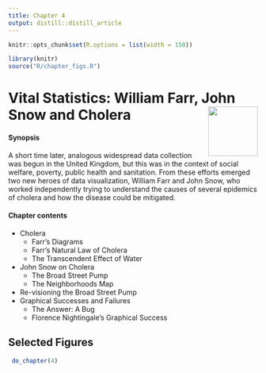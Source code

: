 ```yaml
---
title: Chapter 4
output: distill::distill_article
---
```


<script src="https://ajax.googleapis.com/ajax/libs/jquery/3.1.1/jquery.min.js"></script>

<style>
.zoomDiv {
  opacity: 0;
  position: fixed;
  top: 50%;
  left: 50%;
  z-index: 50;
  transform: translate(-50%, -50%);
  box-shadow: 10px 10px 50px #888888;
  max-height:100%;
}

.zoomImg {
  width: 100%;
}
</style>


<script type="text/javascript">
  $(document).ready(function() {
    $('body').prepend("<div class=\"zoomDiv\"><img src=\"\" class=\"zoomImg\"></div>");
    // onClick function for all plots (img's)
    $('img:not(.zoomImg)').click(function() {
      $('.zoomImg').attr('src', $(this).attr('src'));
      $('.zoomDiv').css({opacity: '1', width: '55%'});
    });
    // onClick function for zoomImg
    $('img.zoomImg').click(function() {
      $('.zoomDiv').css({opacity: '0', width: '0%'});
    });
  });
</script>

```r
knitr::opts_chunk$set(R.options = list(width = 150))

library(knitr)
source("R/chapter_figs.R")
```
# Vital Statistics: William Farr, John Snow and Cholera <img src="images/cartoons/snow.png" align="right" height="100px" />

<div class="chapterintro"><div class="chapterprelude">
#### Synopsis {-}

A short time later, analogous widespread data collection was begun in the United Kingdom, but this
was in the context of social welfare, poverty, public health and sanitation.
From these efforts emerged two new heroes of
data visualization, William Farr and John Snow, who worked independently trying to
understand the causes of several epidemics of cholera and how the disease could
be mitigated.
</div>

<div class="chaptercontents">
#### Chapter contents {-}
* Cholera 
	+ Farr's Diagrams 
	+ Farr's Natural Law of Cholera
	+ The Transcendent Effect of Water

* John Snow on Cholera
	+ The Broad Street Pump
	+ The Neighborhoods Map

* Re-visioning the Broad Street Pump
* Graphical Successes and Failures
	+ The Answer: A Bug
	+ Florence Nightingale's Graphical Success
</div></div>



## Selected Figures

```r
 do_chapter(4)
```
